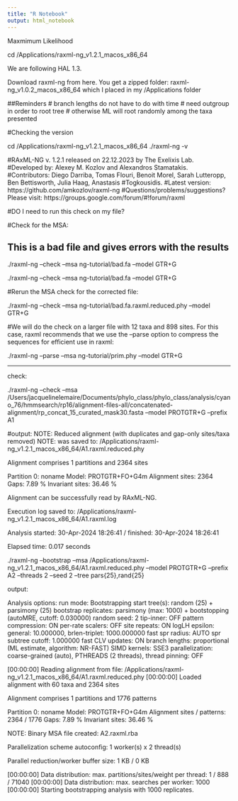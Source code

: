 ```yaml
---
title: "R Notebook"
output: html_notebook
---
```




Maxmimum Likelihood

cd /Applications/raxml-ng_v1.2.1_macos_x86_64

We are following HAL 1.3.

Download raxml-ng from here. You get a zipped folder: raxml-ng_v1.0.2_macos_x86_64 which I placed in my /Applications folder

##Reminders 
# branch lengths do not have to do with time
# need outgroup in order to root tree
# otherwise ML will root randomly among the taxa presented


#Checking the version

cd /Applications/raxml-ng_v1.2.1_macos_x86_64
./raxml-ng -v


#RAxML-NG v. 1.2.1 released on 22.12.2023 by The Exelixis Lab.
#Developed by: Alexey M. Kozlov and Alexandros Stamatakis.
#Contributors: Diego Darriba, Tomas Flouri, Benoit Morel, Sarah Lutteropp, Ben Bettisworth, Julia Haag, Anastasis #Togkousidis.
#Latest version: https://github.com/amkozlov/raxml-ng
#Questions/problems/suggestions? Please visit: https://groups.google.com/forum/#!forum/raxml

#DO I need to run this check on my file?

#Check for the MSA:

## This is a bad file and gives errors with the results
./raxml-ng --check --msa ng-tutorial/bad.fa --model GTR+G

./raxml-ng --check --msa ng-tutorial/bad.fa --model GTR+G

#Rerun the MSA check for the corrected file:

./raxml-ng --check --msa ng-tutorial/bad.fa.raxml.reduced.phy --model GTR+G



#We will do the check on a larger file with 12 taxa and 898 sites. For this case, raxml recommends that we use the --parse option to compress the sequences for efficient use in raxml:

./raxml-ng --parse --msa ng-tutorial/prim.phy --model GTR+G

--------------

check:

./raxml-ng --check --msa /Users/jacquelinelemaire/Documents/phylo_class/phylo_class/analysis/cyano_76/hmmsearch/rp16/alignment-files-all/concatenated-alignment/rp_concat_15_curated_mask30.fasta --model PROTGTR+G --prefix A1

#output:
NOTE: Reduced alignment (with duplicates and gap-only sites/taxa removed)
NOTE: was saved to: /Applications/raxml-ng_v1.2.1_macos_x86_64/A1.raxml.reduced.phy

Alignment comprises 1 partitions and 2364 sites

Partition 0: noname
Model: PROTGTR+FO+G4m
Alignment sites: 2364
Gaps: 7.89 %
Invariant sites: 36.46 %



Alignment can be successfully read by RAxML-NG.


Execution log saved to: /Applications/raxml-ng_v1.2.1_macos_x86_64/A1.raxml.log

Analysis started: 30-Apr-2024 18:26:41 / finished: 30-Apr-2024 18:26:41

Elapsed time: 0.017 seconds

./raxml-ng --bootstrap --msa /Applications/raxml-ng_v1.2.1_macos_x86_64/A1.raxml.reduced.phy --model PROTGTR+G --prefix A2 --threads 2 --seed 2 --tree pars{25},rand{25}

output:

Analysis options:
  run mode: Bootstrapping
  start tree(s): random (25) + parsimony (25)
  bootstrap replicates: parsimony (max: 1000) + bootstopping (autoMRE, cutoff: 0.030000)
  random seed: 2
  tip-inner: OFF
  pattern compression: ON
  per-rate scalers: OFF
  site repeats: ON
  logLH epsilon: general: 10.000000, brlen-triplet: 1000.000000
  fast spr radius: AUTO
  spr subtree cutoff: 1.000000
  fast CLV updates: ON
  branch lengths: proportional (ML estimate, algorithm: NR-FAST)
  SIMD kernels: SSE3
  parallelization: coarse-grained (auto), PTHREADS (2 threads), thread pinning: OFF

[00:00:00] Reading alignment from file: /Applications/raxml-ng_v1.2.1_macos_x86_64/A1.raxml.reduced.phy
[00:00:00] Loaded alignment with 60 taxa and 2364 sites

Alignment comprises 1 partitions and 1776 patterns

Partition 0: noname
Model: PROTGTR+FO+G4m
Alignment sites / patterns: 2364 / 1776
Gaps: 7.89 %
Invariant sites: 36.46 %


NOTE: Binary MSA file created: A2.raxml.rba

Parallelization scheme autoconfig: 1 worker(s) x 2 thread(s)

Parallel reduction/worker buffer size: 1 KB  / 0 KB

[00:00:00] Data distribution: max. partitions/sites/weight per thread: 1 / 888 / 71040
[00:00:00] Data distribution: max. searches per worker: 1000
[00:00:00] Starting bootstrapping analysis with 1000 replicates.

